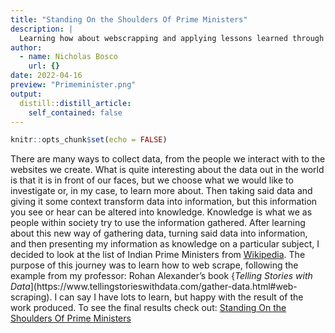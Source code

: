 ```yaml
---
title: "Standing On the Shoulders Of Prime Ministers"
description: |
  Learning how about webscrapping and applying lessons learned through R.
author:
  - name: Nicholas Bosco
    url: {}
date: 2022-04-16
preview: "Primeminister.png"
output:
  distill::distill_article:
    self_contained: false
---
```



```r
knitr::opts_chunk$set(echo = FALSE)
```
There are many ways to collect data, from the people we interact with to the websites we create. What is quite interesting about the data out in the world is that it is in front of our faces, but we choose what we would like to investigate or, in my case, to learn more about. Then taking said data and giving it some context transform data into information, but this information you see or hear can be altered into knowledge. Knowledge is what we as people within society try to use the information gathered. After learning about this new way of gathering data, turning said data into information, and then presenting my information as knowledge on a particular subject, I decided to look at the list of Indian Prime Ministers from [Wikipedia](https://en.wikipedia.org/wiki/List_of_prime_ministers_of_India). The purpose of this journey was to learn how to web scrape, following the example from my professor: Rohan Alexander's book {*Telling Stories with Data*](https://www.tellingstorieswithdata.com/gather-data.html#web-scraping). I can say I have lots to learn, but happy with the result of the work produced. To see the final results check out: [Standing On the Shoulders Of Prime Ministers](https://github.com/bosconic/bosconic)